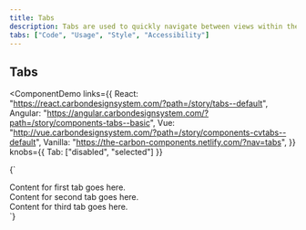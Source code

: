 ```yaml
---
title: Tabs
description: Tabs are used to quickly navigate between views within the same context.
tabs: ["Code", "Usage", "Style", "Accessibility"]
---
```


## Tabs

<ComponentDemo
  links={{
    React: "https://react.carbondesignsystem.com/?path=/story/tabs--default",
    Angular:
      "https://angular.carbondesignsystem.com/?path=/story/components-tabs--basic",
    Vue:
      "http://vue.carbondesignsystem.com/?path=/story/components-cvtabs--default",
    Vanilla: "https://the-carbon-components.netlify.com/?nav=tabs",
  }}
  knobs={{ Tab: ["disabled", "selected"] }}
>
  {`
<div style={{ width: '50%'}}>
  <Tabs>
    <Tab
      href="#"
      id="tab-1"
      label="Tab label 1"
    >
      <div className="some-content">
        Content for first tab goes here.
      </div>
    </Tab>
    <Tab
      href="#"
      id="tab-2"
      label="Tab label 2"
    >
      <div className="some-content">
        Content for second tab goes here.
      </div>
    </Tab>
    <Tab
      href="#"
      id="tab-3"
      label='Tab label 3'
    >
      <div className="some-content">
        Content for third tab goes here.
      </div>
    </Tab>
  </Tabs>
</div>
  `}
</ComponentDemo>
